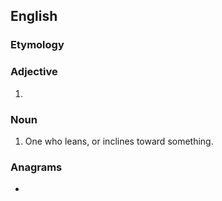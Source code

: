 ==English==

===Etymology===
{{suffix|en|lean|er}}

===Adjective===
{{head|en|comparative adjective}}

# {{en-comparative of|lean}}

===Noun===
{{en-noun}}

# One who leans, or inclines toward something.

===Anagrams===
* {{anagrams|en|a=aeelnr|Arleen|Arlene|learne|realen|relane}}